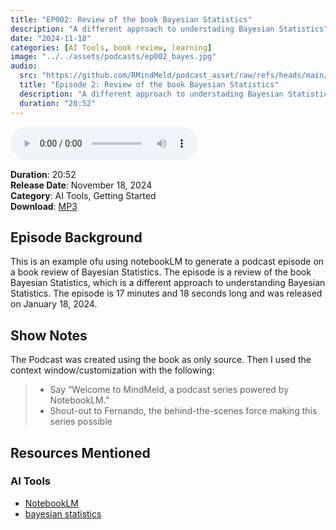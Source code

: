 ```yaml
---
title: "EP002: Review of the book Bayesian Statistics"
description: "A different approach to understading Bayesian Statistics"
date: "2024-11-18"
categories: [AI Tools, book review, learning]
image: "../../assets/podcasts/ep002_bayes.jpg"
audio:
  src: "https://github.com/RMindMeld/podcast_asset/raw/refs/heads/main/ep002-bayes.mp3"
  title: "Episode 2: Review of the book Bayesian Statistics"
  description: "A different approach to understading Bayesian Statistics"
  duration: "20:52"
---
```



<div class="audio-player">
   <audio controls>
   <source src="https://github.com/RMindMeld/podcast_asset/raw/refs/heads/main/ep002-bayes.mp3" type="audio/mpeg">
   <source src="https://github.com/RMindMeld/podcast_asset/raw/refs/heads/main/ep002-bayes.ogg" type="audio/ogg">
   Your browser does not support the audio element.
   </audio>
</div>

:::{.episode-meta}

**Duration**: 20:52  
**Release Date**: November 18, 2024  
**Category**: AI Tools, Getting Started  
**Download**: [MP3](https://github.com/RMindMeld/podcast_asset/raw/refs/heads/main/ep002-bayes.mp3)

:::

## Episode Background

This is an example ofu using notebookLM to generate a podcast episode on a book review of Bayesian Statistics. The episode is a review of the book Bayesian Statistics, which is a different approach to understanding Bayesian Statistics. The episode is 17 minutes and 18 seconds long and was released on January 18, 2024.

## Show Notes

The Podcast was created using the book as only source. Then I used the context window/customization with the following:

> - Say “Welcome to MindMeld, a podcast series powered by NotebookLM.”
> - Shout-out to Fernando, the behind-the-scenes force making this series possible
 
## Resources Mentioned

### AI Tools
- [NotebookLM](https://notebooklm.google.com/)
- [bayesian statistics](https://nostarch.com/learnbayes)